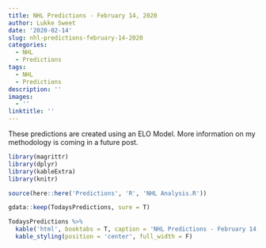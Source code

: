 ```yaml
---
title: NHL Predictions - February 14, 2020
author: Lukke Sweet
date: '2020-02-14'
slug: nhl-predictions-february-14-2020
categories:
  - NHL
  - Predictions
tags:
  - NHL
  - Predictions
description: ''
images:
  - ''
linktitle: ''
---
```


These predictions are created using an ELO Model.  More information on my methodology is coming in a future post.

```r

library(magrittr)
library(dplyr)
library(kableExtra)
library(knitr)

source(here::here('Predictions', 'R', 'NHL Analysis.R'))

gdata::keep(TodaysPredictions, sure = T)

TodaysPredictions %>%
  kable('html', booktabs = T, caption = 'NHL Predictions - February 14, 2020') %>%
  kable_styling(position = 'center', full_width = F)
  
```